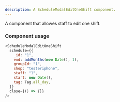 ```yaml
---
description: A ScheduleModalEditOneShift component.
---
```


A component that allowes staff to edit one shift.

### Component usage

```js
<ScheduleModalEditOneShift
  schedule={{
    _id: "1",
    end: addMonths(new Date(), 1),
    groupId: "1",
    shop: "testeriphone",
    staff: "1",
    start: new Date(),
    tag: Tag.all_day,
  }}
  close={() => {}}
/>
```
